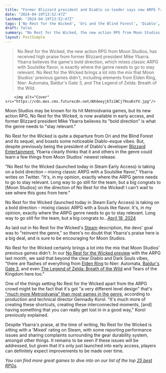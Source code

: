 ```yaml
---
title: "Former Blizzard president and Diablo co-leader says new ARPG from Ori devs is 'exactly where the ARPG genre needs to go to stay relevant'"
date: "2024-04-19T13:52:47Z"
lastmod: "2024-04-19T13:52:47Z"
tags: ['No Rest for the Wicked', 'Ori and the Blind Forest', 'Diablo', 'ARPG', 'Soulslike', 'Elden Ring', 'Nier: Automata', "Baldur's Gate 3", 'The Legend of Zelda: Breath of the Wild', 'Tears of the Kingdom', 'Metroidvania']
draft: false
summary: "No Rest for the Wicked, the new action RPG from Moon Studios, has received high praise from former Blizzard president Mike Ybarra. Ybarra believes the game's bold direction, which mixes classic ARPG with Soulslike flavor, is exactly where the genre needs to go to stay relevant. No Rest for the Wicked brings a lot into the mix that Moon Studios' previous games didn't, including elements from Elden Ring, Nier: Automata, Baldur's Gate 3, and The Legend of Zelda: Breath of the Wild."
layout: PostSimple
---
```

> No Rest for the Wicked, the new action RPG from Moon Studios, has received high praise from former Blizzard president Mike Ybarra. Ybarra believes the game's bold direction, which mixes classic ARPG with Soulslike flavor, is exactly where the genre needs to go to stay relevant. No Rest for the Wicked brings a lot into the mix that Moon Studios' previous games didn't, including elements from Elden Ring, Nier: Automata, Baldur's Gate 3, and The Legend of Zelda: Breath of the Wild.


        <img alt="Cover" src="https://cdn.mos.cms.futurecdn.net/WXdeeyjkTziNCj79suKsYV.jpg"/>
        
Moon Studios may be known for its hit Metroidvania games, but its new action RPG, No Rest for the Wicked, is now available in early access, and former Blizzard president Mike Ybarra believes its "bold direction" is what the genre needs to "stay relevant."

No Rest for the Wicked is quite a departure from Ori and the Blind Forest and its sequel, and boasts some noticeable Diablo-esque vibes. But, despite previously being the president of Diablo's developer [Blizzard Entertainment](https://www.gamesradar.com/uk/tag/blizzard-entertainment/), Ybarra clearly thinks that it and others in the genre could learn a few things from Moon Studios' newest release.

"No Rest for the Wicked (launched today in Steam Early Access) is taking on a bold direction – mixing classic ARPG with a Soulslike flavor," Ybarra writes on Twitter. "It's, in my opinion, exactly where the ARPG genre needs to go to stay relevant. Long way to go still for the team, but a big congrats to [Moon Studios] on the direction of No Rest for the Wicked! I can't wait to see where this goes from here."

No Rest for the Wicked (launched today in Steam Early Access) is taking on a bold direction - mixing classic ARPG with a Souls like flavor. It's, in my opinion, exactly where the ARPG genre needs to go to stay relevant. Long way to go still for the team, but a big congrats to…[April 18, 2024](https://twitter.com/Qwik/status/1781107783833985491)

As laid out in No Rest for the Wicked's [Steam](https://store.steampowered.com/app/1371980/No_Rest_for_the_Wicked/) description, the devs' goal was to "reinvent the genre," so there's no doubt that Ybarra's praise here is a big deal, and is sure to be encouraging for Moon Studios.

No Rest for the Wicked certainly brings a lot into the mix that Moon Studios' previous games didn't. In our [No Rest for the Wicked preview](https://www.gamesradar.com/no-rest-for-the-wicked-preview-hands-on-march-2024/) with the ARPG last month, we said that beyond the clear Diablo and Dark Souls vibes, "there are flashes of everything from [<u>Elden Ring</u>](https://www.gamesradar.com/elden-ring-guide/) to Nier: Automata, [<u>Baldur's Gate 3</u>](https://www.gamesradar.com/baldurs-gate-3-guide/), and even [<u>The Legend of Zelda: Breath of the Wild</u>](https://www.gamesradar.com/legend-of-zelda-breath-of-the-wild-guide/) and Tears of the Kingdom here too." 

One of the things setting No Rest for the Wicked apart from the ARPG crowd might be the fact that it's got "a very different level design" that's [<u>"much more Metroidvania" than most games in the genre</u>](https://www.gamesradar.com/despite-diablo-vibes-ori-devs-new-action-rpg-is-actually-much-more-metroidvania-than-most-and-also-inspired-by-some-of-the-best-fighting-games-of-all-time/), according to production and technical director Gennadiy Korol. "It's much more of creating these shortcuts, creating these interconnected moments, [and] having something that you can really get lost in in a good way," Korol previously explained. 

Despite Ybarra's praise, at the time of writing, No Rest for the Wicked is sitting with a 'Mixed' rating on Steam, with some reporting performance issues and sharing complaints surrounding the gear durability system, amongst other things. It remains to be seen if these issues will be addressed, but given that it's only just launched into early access, players can definitely expect improvements to be made over time. 

*You can find more great games to dive into on our list of the top *[<u><em>25 best RPGs</em></u>](https://www.gamesradar.com/best-rpg-games/)*.*
        